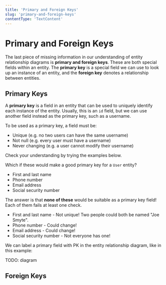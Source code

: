 ```yaml
---
title: 'Primary and Foreign Keys'
slug: 'primary-and-foreign-keys'
contentType: 'TextContent'
---
```


# Primary and Foreign Keys

The last piece of missing information in our understanding of entity relationship diagrams is **primary and foreign keys**. These are both special fields within an entity. The **primary key** is a special field we can use to look up an instance of an entity, and the **foreign key** denotes a relationship between entities.

## Primary Keys

A **primary key** is a field in an entity that can be used to uniquely identify each instance of the entity. Usually, this is an `id` field, but we can use another field instead as the primary key, such as a username.

To be used as a primary key, a field must be:

- Unique (e.g. no two users can have the same username)
- Not null (e.g. every user must have a username)
- Never changing (e.g. a user cannot modify their username)

Check your understanding by trying the examples below.

<FlashCard>
<Prompt>

Which if these would make a good primary key for a `User` entity?

- First and last name
- Phone number
- Email address
- Social security number

</Prompt>
<Answer>

The answer is that **none of these** would be suitable as a primary key field! Each of them fails at least one check.

- First and last name - Not unique! Two people could both be named "Joe Smyte".
- Phone number - Could change!
- Email address - Could change!
- Social security number - Not everyone has one!

</Answer>
</FlashCard>

We can label a primary field with PK in the entity relationship diagram, like in this example:

TODO: diagram

## Foreign Keys

